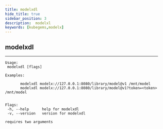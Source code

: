 ```yaml
---
title: modelxdl
hide_title: true
sidebar_position: 3
description:  modelxl
keywords: [kubegems,modelx]
---
```


## modelxdl

---
 
 ```
 Usage:
  modelxdl [flags]

Examples:

		modelxdl modelx://127.0.0.1:8080/library/model@v1 /mnt/model
		modelxdl modelx://127.0.0.1:8080/library/model@v1?token=<token> /mnt/model


Flags:
  -h, --help      help for modelxdl
  -v, --version   version for modelxdl

requires two arguments

 ```